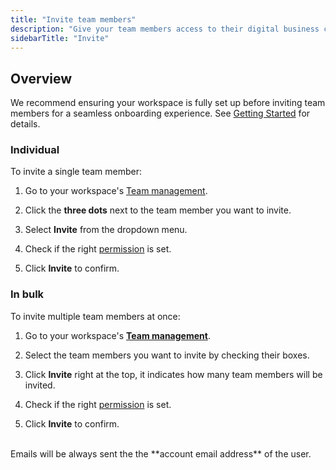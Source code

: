 ```yaml
---
title: "Invite team members"
description: "Give your team members access to their digital business card."
sidebarTitle: "Invite"
---
```


## **Overview**

We recommend ensuring your workspace is fully set up before inviting team members for a seamless onboarding experience. See [Getting Started](https://docs.tapify.app/workspace/introduction#getting-started) for details.

### Individual

To invite a single team member:

1. Go to your workspace's [Team management](https://tapify.app/team).

2. Click the **three dots** next to the team member you want to invite.

3. Select **Invite** from the dropdown menu.

4. Check if the right [permission](https://docs.tapify.app/workspace/settings/permissions) is set.

5. Click **Invite** to confirm.

### In bulk

To invite multiple team members at once:

1. Go to your workspace's [**Team management**](https://tapify.app/team).

2. Select the team members you want to invite by checking their boxes.

3. Click **Invite** right at the top, it indicates how many team members will be invited.

4. Check if the right [permission](https://docs.tapify.app/workspace/settings/permissions) is set.

5. Click **Invite** to confirm.

<br />

<Info>
  Emails will be always sent the the **account email address** of the user.
</Info>